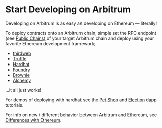 # Start Developing on Arbitrum

Developing on Arbitrum is as easy as developing on Ethereum — literally!

To deploy contracts onto an Arbitrum chain, simple set the RPC endpoint (see [Public Chains)](/for-devs/concepts/public-chains.mdx) of your target Arbitrum chain and deploy using your favorite Ethereum development framework;

- [thirdweb](https://portal.thirdweb.com/)
- [Truffle](https://trufflesuite.com/)
- [Hardhat](https://hardhat.org/)
- [Foundry](https://github.com/foundry-rs/foundry)
- [Brownie](https://eth-brownie.readthedocs.io/en/stable/)
- [Alchemy](https://docs.alchemy.com/reference/alchemy-sdk-quickstart)

...it all just works!

For demos of deploying with hardhat see the [Pet Shop](https://github.com/OffchainLabs/arbitrum-tutorials/tree/master/packages/demo-dapp-pet-shop) and [Election](https://github.com/OffchainLabs/arbitrum-tutorials/tree/master/packages/demo-dapp-election) dapp tutorials.

For info on new / different behavior between Arbitrum and Ethereum, see [Differences with Ethereum](arbitrum-ethereum-differences).

